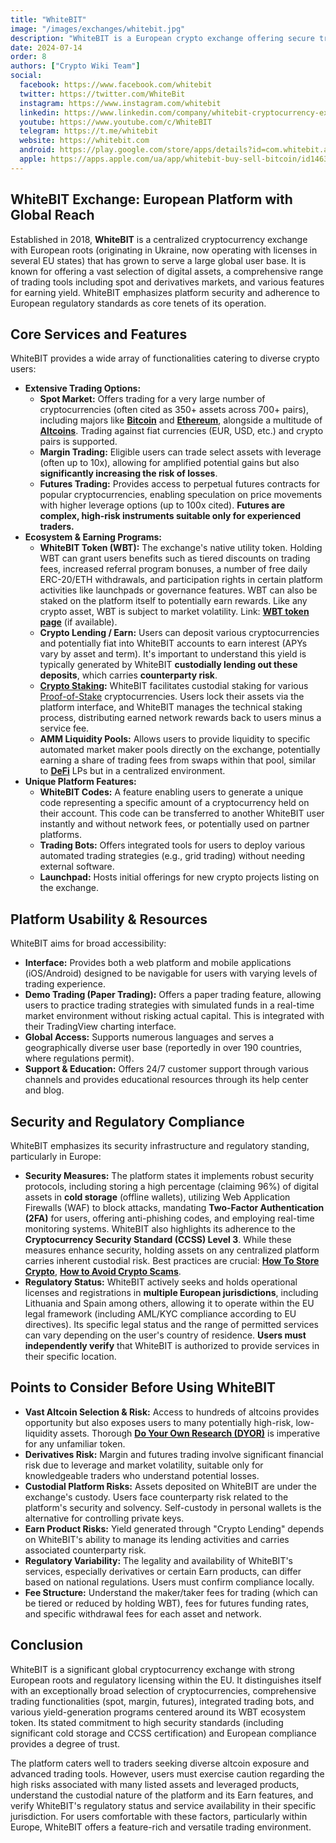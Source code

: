 ```yaml
---
title: "WhiteBIT"
image: "/images/exchanges/whitebit.jpg"
description: "WhiteBIT is a European crypto exchange offering secure trading, staking, and competitive fees."
date: 2024-07-14
order: 8
authors: ["Crypto Wiki Team"]
social:
  facebook: https://www.facebook.com/whitebit
  twitter: https://twitter.com/WhiteBit
  instagram: https://www.instagram.com/whitebit
  linkedin: https://www.linkedin.com/company/whitebit-cryptocurrency-exchange
  youtube: https://www.youtube.com/c/WhiteBIT
  telegram: https://t.me/whitebit
  website: https://whitebit.com
  android: https://play.google.com/store/apps/details?id=com.whitebit.android
  apple: https://apps.apple.com/ua/app/whitebit-buy-sell-bitcoin/id1463405025
---
```


## **WhiteBIT Exchange: European Platform with Global Reach**

Established in 2018, **WhiteBIT** is a centralized cryptocurrency exchange with European roots (originating in Ukraine, now operating with licenses in several EU states) that has grown to serve a large global user base. It is known for offering a vast selection of digital assets, a comprehensive range of trading tools including spot and derivatives markets, and various features for earning yield. WhiteBIT emphasizes platform security and adherence to European regulatory standards as core tenets of its operation.

## **Core Services and Features**

WhiteBIT provides a wide array of functionalities catering to diverse crypto users:

- **Extensive Trading Options:**
  - **Spot Market:** Offers trading for a very large number of cryptocurrencies (often cited as 350+ assets across 700+ pairs), including majors like **[Bitcoin](/posts/what-is-bitcoin)** and **[Ethereum](/posts/what-is-ethereum)**, alongside a multitude of **[Altcoins](/posts/what-are-altcoins)**. Trading against fiat currencies (EUR, USD, etc.) and crypto pairs is supported.
  - **Margin Trading:** Eligible users can trade select assets with leverage (often up to 10x), allowing for amplified potential gains but also **significantly increasing the risk of losses**.
  - **Futures Trading:** Provides access to perpetual futures contracts for popular cryptocurrencies, enabling speculation on price movements with higher leverage options (up to 100x cited). **Futures are complex, high-risk instruments suitable only for experienced traders.**
- **Ecosystem & Earning Programs:**
  - **WhiteBIT Token (WBT):** The exchange's native utility token. Holding WBT can grant users benefits such as tiered discounts on trading fees, increased referral program bonuses, a number of free daily ERC-20/ETH withdrawals, and participation rights in certain platform activities like launchpads or governance features. WBT can also be staked on the platform itself to potentially earn rewards. Like any crypto asset, WBT is subject to market volatility. Link: **[WBT token page]()** (if available).
  - **Crypto Lending / Earn:** Users can deposit various cryptocurrencies and potentially fiat into WhiteBIT accounts to earn interest (APYs vary by asset and term). It's important to understand this yield is typically generated by WhiteBIT **custodially lending out these deposits**, which carries **counterparty risk**.
  - **[Crypto Staking](/posts/crypto-staking):** WhiteBIT facilitates custodial staking for various [Proof-of-Stake](/posts/what-is-proof-of-stake) cryptocurrencies. Users lock their assets via the platform interface, and WhiteBIT manages the technical staking process, distributing earned network rewards back to users minus a service fee.
  - **AMM Liquidity Pools:** Allows users to provide liquidity to specific automated market maker pools directly on the exchange, potentially earning a share of trading fees from swaps within that pool, similar to **[DeFi](/posts/what-is-defi)** LPs but in a centralized environment.
- **Unique Platform Features:**
  - **WhiteBIT Codes:** A feature enabling users to generate a unique code representing a specific amount of a cryptocurrency held on their account. This code can be transferred to another WhiteBIT user instantly and without network fees, or potentially used on partner platforms.
  - **Trading Bots:** Offers integrated tools for users to deploy various automated trading strategies (e.g., grid trading) without needing external software.
  - **Launchpad:** Hosts initial offerings for new crypto projects listing on the exchange.

## **Platform Usability & Resources**

WhiteBIT aims for broad accessibility:

- **Interface:** Provides both a web platform and mobile applications (iOS/Android) designed to be navigable for users with varying levels of trading experience.
- **Demo Trading (Paper Trading):** Offers a paper trading feature, allowing users to practice trading strategies with simulated funds in a real-time market environment without risking actual capital. This is integrated with their TradingView charting interface.
- **Global Access:** Supports numerous languages and serves a geographically diverse user base (reportedly in over 190 countries, where regulations permit).
- **Support & Education:** Offers 24/7 customer support through various channels and provides educational resources through its help center and blog.

## **Security and Regulatory Compliance**

WhiteBIT emphasizes its security infrastructure and regulatory standing, particularly in Europe:

- **Security Measures:** The platform states it implements robust security protocols, including storing a high percentage (claiming 96%) of digital assets in **cold storage** (offline wallets), utilizing Web Application Firewalls (WAF) to block attacks, mandating **Two-Factor Authentication (2FA)** for users, offering anti-phishing codes, and employing real-time monitoring systems. WhiteBIT also highlights its adherence to the **Cryptocurrency Security Standard (CCSS) Level 3**. While these measures enhance security, holding assets on any centralized platform carries inherent custodial risk. Best practices are crucial: **[How To Store Crypto](/posts/how-to-store-crypto)**, **[How to Avoid Crypto Scams](/posts/how-to-avoid-crypto-scams)**.
- **Regulatory Status:** WhiteBIT actively seeks and holds operational licenses and registrations in **multiple European jurisdictions**, including Lithuania and Spain among others, allowing it to operate within the EU legal framework (including AML/KYC compliance according to EU directives). Its specific legal status and the range of permitted services can vary depending on the user's country of residence. **Users must independently verify** that WhiteBIT is authorized to provide services in their specific location.

## **Points to Consider Before Using WhiteBIT**

- **Vast Altcoin Selection & Risk:** Access to hundreds of altcoins provides opportunity but also exposes users to many potentially high-risk, low-liquidity assets. Thorough **[Do Your Own Research (DYOR)](/posts/do-your-own-research)** is imperative for any unfamiliar token.
- **Derivatives Risk:** Margin and futures trading involve significant financial risk due to leverage and market volatility, suitable only for knowledgeable traders who understand potential losses.
- **Custodial Platform Risks:** Assets deposited on WhiteBIT are under the exchange's custody. Users face counterparty risk related to the platform's security and solvency. Self-custody in personal wallets is the alternative for controlling private keys.
- **Earn Product Risks:** Yield generated through "Crypto Lending" depends on WhiteBIT's ability to manage its lending activities and carries associated counterparty risk.
- **Regulatory Variability:** The legality and availability of WhiteBIT's services, especially derivatives or certain Earn products, can differ based on national regulations. Users must confirm compliance locally.
- **Fee Structure:** Understand the maker/taker fees for trading (which can be tiered or reduced by holding WBT), fees for futures funding rates, and specific withdrawal fees for each asset and network.

## **Conclusion**

WhiteBIT is a significant global cryptocurrency exchange with strong European roots and regulatory licensing within the EU. It distinguishes itself with an exceptionally broad selection of cryptocurrencies, comprehensive trading functionalities (spot, margin, futures), integrated trading bots, and various yield-generation programs centered around its WBT ecosystem token. Its stated commitment to high security standards (including significant cold storage and CCSS certification) and European compliance provides a degree of trust.

The platform caters well to traders seeking diverse altcoin exposure and advanced trading tools. However, users must exercise caution regarding the high risks associated with many listed assets and leveraged products, understand the custodial nature of the platform and its Earn features, and verify WhiteBIT's regulatory status and service availability in their specific jurisdiction. For users comfortable with these factors, particularly within Europe, WhiteBIT offers a feature-rich and versatile trading environment.
